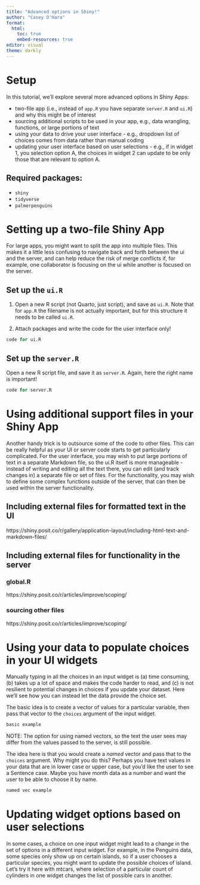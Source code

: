 ```yaml
---
title: "Advanced options in Shiny!"
author: "Casey O'Hara"
format: 
  html:
    toc: true
    embed-resources: true
editor: visual
theme: darkly
---
```


# Setup

In this tutorial, we'll explore several more advanced options in Shiny Apps:

* two-file app (i.e., instead of `app.R` you have separate `server.R` and `ui.R`) and why this might be of interest
* sourcing additional scripts to be used in your app, e.g., data wrangling, functions, or large portions of text
* using your data to drive your user interface - e.g., dropdown list of choices comes from data rather than manual coding
* updating your user interface based on user selections - e.g., if in widget 1, you selection option A, the choices in widget 2 can update to be only those that are relevant to option A.

## Required packages:

* `shiny`
* `tidyverse`
* `palmerpenguins`

# Setting up a two-file Shiny App

For large apps, you might want to split the app into multiple files.  This makes it a little less confusing to navigate back and forth between the ui and the server, and can help reduce the risk of merge conflicts if, for example, one collaborator is focusing on the ui while another is focused on the server.

## Set up the `ui.R`

(@) Open a new R script (not Quarto, just script), and save as `ui.R`.  Note that for `app.R` the filename is not actually important, but for this structure it needs to be called `ui.R`.

(@) Attach packages and write the code for the user interface only!

```r
code for ui.R
```

## Set up the `server.R`

Open a new R script file, and save it as `server.R`.  Again, here the right name is important!

```r
code for server.R
```

# Using additional support files in your Shiny App

Another handy trick is to outsource some of the code to other files.  This can be really helpful as your UI or server code starts to get particularly complicated.  For the user interface, you may wish to put large portions of text in a separate Markdown file, so the ui.R itself is more manageable - instead of writing and editing all the text there, you can edit (and track changes in) a separate file or set of files.  For the functionality, you may wish to define some complex functions outside of the server, that can then be used within the server functionality.

## Including external files for formatted text in the UI

https://shiny.posit.co/r/gallery/application-layout/including-html-text-and-markdown-files/

## Including external files for functionality in the server

### global.R

https://shiny.posit.co/r/articles/improve/scoping/

### sourcing other files

https://shiny.posit.co/r/articles/improve/scoping/

# Using your data to populate choices in your UI widgets

Manually typing in all the choices in an input widget is (a) time consuming, (b) takes up a lot of space and makes the code harder to read, and (c) is not resilient to potential changes in choices if you update your dataset.  Here we'll see how you can instead let the data provide the choice set.

The basic idea is to create a vector of values for a particular variable, then pass that vector to the `choices` argument of the input widget.

```r
basic example
```

NOTE: The option for using named vectors, so the text the user sees may differ from the values passed to the server, is still possible.

The idea here is that you would create a *named* vector and pass that to the `choices` argument.  Why might you do this?  Perhaps you have text values in your data that are in lower case or upper case, but you'd like the user to see a Sentence case.  Maybe you have month data as a number and want the user to be able to choose it by name.

```r
named vec example
```


# Updating widget options based on user selections

In some cases, a choice on one input widget might lead to a change in the set of options in a different input widget.  For example, in the Penguins data, some species only show up on certain islands, so if a user chooses a particular species, you might want to update the possible choices of island.  Let's try it here with mtcars, where selection of a particular count of cylinders in one widget changes the list of possible cars in another.


